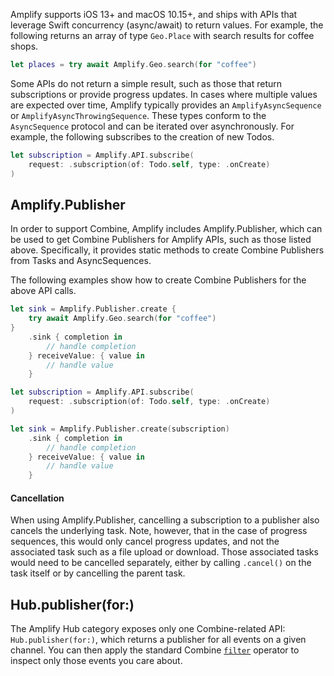 Amplify supports iOS 13+ and macOS 10.15+, and ships with APIs that leverage Swift concurrency (async/await) to return values. For example, the following returns an array of type `Geo.Place` with search results for coffee shops.

```swift
let places = try await Amplify.Geo.search(for "coffee")
```

Some APIs do not return a simple result, such as those that return subscriptions or provide progress updates. In cases where multiple values are expected over time, Amplify typically provides an `AmplifyAsyncSequence` or `AmplifyAsyncThrowingSequence`. These types conform to the `AsyncSequence` protocol and can be iterated over asynchronously. For example, the following subscribes to the creation of new Todos.

```swift
let subscription = Amplify.API.subscribe(
    request: .subscription(of: Todo.self, type: .onCreate)
)
```

## Amplify.Publisher

In order to support Combine, Amplify includes Amplify.Publisher, which can be used to get Combine Publishers for Amplify APIs, such as those listed above. Specifically, it provides static methods to create Combine Publishers from Tasks and AsyncSequences.

The following examples show how to create Combine Publishers for the above API calls.

```swift
let sink = Amplify.Publisher.create {
    try await Amplify.Geo.search(for "coffee")
}
    .sink { completion in
        // handle completion
    } receiveValue: { value in
        // handle value
    }
```

```swift
let subscription = Amplify.API.subscribe(
    request: .subscription(of: Todo.self, type: .onCreate)
)

let sink = Amplify.Publisher.create(subscription)
    .sink { completion in
        // handle completion
    } receiveValue: { value in
        // handle value
    }
```


#### Cancellation

When using Amplify.Publisher, cancelling a subscription to a publisher also cancels the underlying task. Note, however, that in the case of progress sequences, this would only cancel progress updates, and not the associated task such as a file upload or download. Those associated tasks would need to be cancelled separately, either by calling `.cancel()` on the task itself or by cancelling the parent task.

## Hub.publisher(for:)

The Amplify Hub category exposes only one Combine-related API: `Hub.publisher(for:)`, which returns a publisher for all events on a given channel. You can then apply the standard Combine [`filter`](https://developer.apple.com/documentation/combine/anypublisher/filter(_:)) operator to inspect only those events you care about.
